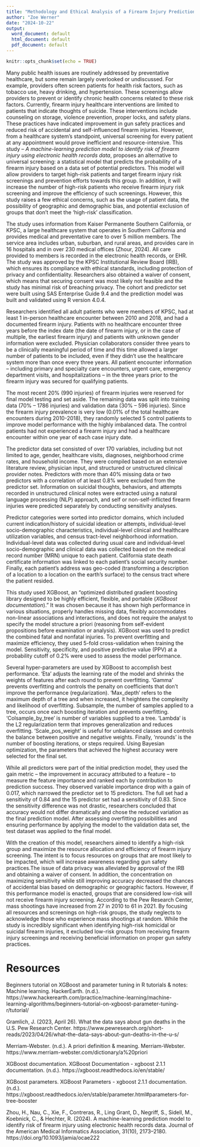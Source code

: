```yaml
---
title: "Methodology and Ethical Analysis of a Firearm Injury Prediction Model"
author: "Zoe Werner"
date: "2024-10-22"
output:
  word_document: default
  html_document: default
  pdf_document: default
---
```


```r
knitr::opts_chunk$set(echo = TRUE)
```

  Many public health issues are routinely addressed by preventative healthcare, but some remain largely overlooked or undiscussed. For example, providers often screen patients for health risk factors, such as tobacco use, heavy drinking, and hypertension. These screenings allow providers to prevent or identify chronic health concerns related to these risk factors. Currently, firearm injury healthcare interventions are limited to patients that indicate thoughts of suicide. These interventions include counseling on storage, violence prevention, proper locks, and safety plans. These practices have indicated improvement in gun safety practices and reduced risk of accidental and self-influenced firearm injuries. However, from a healthcare system's standpoint, universal screening for every patient at any appointment would prove inefficient and resource-intensive. This study – *A machine-learning prediction model to identify risk of firearm injury using electronic health records data*, proposes an alternative to universal screening: a statistical model that predicts the probability of a firearm injury based on a data set of potential predictors. This model will allow providers to target high-risk patients and target firearm injury risk screenings and prevention efforts towards this group. In addition, it will increase the number of high-risk patients who receive firearm injury risk screening and improve the efficiency of such screenings. However, this study raises a few ethical concerns, such as the usage of patient data, the possibility of geographic and demographic bias, and potential exclusion of groups that don’t meet the ‘high-risk’ classification. 
  
  The study uses information from Kaiser Permanente Southern California, or KPSC, a large healthcare system that operates in Southern California and provides medical and preventative care to over 5 million members. The service area includes urban, suburban, and rural areas, and provides care in 16 hospitals and in over 230 medical offices (Zhour, 2024). All care provided to members is recorded in the electronic health records, or EHR. The study was approved by the KPSC Institutional Review Board (IRB), which ensures its compliance with ethical standards, including protection of privacy and confidentiality. Researchers also obtained a waiver of consent, which means that securing consent was most likely not feasible and the study has minimal risk of breaching privacy. The cohort and predictor set were built using SAS Enterprise Guide 9.4 and the prediction model was built and validated using R version 4.0.4. 
  
  Researchers identified all adult patients who were members of KPSC, had at least 1 in-person healthcare encounter between 2010 and 2018, and had a documented firearm injury. Patients with no healthcare encounter three years before the index date (the date of firearm injury, or in the case of multiple, the earliest firearm injury) and patients with unknown gender information were excluded. Physician collaborators consider three years to be a clinically meaningful period of time and this time allowed a larger number of patients to be included, even if they didn’t use the healthcare system more than once every three years. All patient encounter information – including primary and specialty care encounters, urgent care, emergency department visits, and hospitalizations – in the three years prior to the firearm injury was secured for qualifying patients. 
  
  The most recent 20% (990 injuries) of firearm injuries were reserved for final model testing and set aside. The remaining data was split into training data (70% – 1786 injuries) and validation data (30% – 596 injuries). Since the firearm injury prevalence is very low (0.01% of the total healthcare encounters during 2010-2018), they randomly selected 5 control patients to improve model performance with the highly imbalanced data. The control patients had not experienced a firearm injury and had a healthcare encounter within one year of each case injury date. 
  
  The predictor data set consisted of over 170 variables, including but not limited to age, gender, healthcare visits, diagnoses, neighborhood crime rates, and household income. They were compiled based on an extensive literature review, physician input, and structured or unstructured clinical provider notes. Predictors with more than 40% missing data or two predictors with a correlation of at least 0.8% were excluded from the predictor set. Information on suicidal thoughts, behaviors, and attempts recorded in unstructured clinical notes were extracted using a natural language processing (NLP) approach, and self or non-self-inflicted firearm injuries were predicted separately by conducting sensitivity analyses.
  
  Predictor categories were sorted into predictor domains, which included current indication/history of suicidal ideation or attempts, individual-level socio-demographic characteristics, individual-level clinical and healthcare utilization variables, and census tract-level neighborhood information. Individual-level data was collected during usual care and individual-level socio-demographic and clinical data was collected based on the medical record number (MRN) unique to each patient. California state death certificate information was linked to each patient's social security number. Finally, each patient's address was geo-coded (transforming a description of a location to a location on the earth’s surface) to the census tract where the patient resided. 
  
  This study used XGBoost, an “optimized distributed gradient boosting library designed to be highly efficient, flexible, and portable (*XGBoost documentation*).” It was chosen because it has shown high performance in various situations, properly handles missing data, flexibly accommodates non-linear associations and interactions, and does not require the analyst to specify the model structure a priori (reasoning from self-evident propositions before examination or analysis). XGBoost was used to predict the combined fatal and nonfatal injuries. To prevent overfitting and maximize efficiency, they used 5-fold cross-validation when training the model. Sensitivity, specificity, and positive predictive value (PPV) at a probability cutoff of 0.2% were used to assess the model performance. 
  
  Several hyper-parameters are used by XGBoost to accomplish best performance. ‘Eta’ adjusts the learning rate of the model and shrinks the weights of features after each round to prevent overfitting. ‘Gamma’ prevents overfitting and controls the penalty on coefficients that don’t improve the performance (regularization). ‘Max_depth’ refers to the maximum depth of a tree and when increased, it heightens the complexity and likelihood of overfitting. Subsample,  the number of samples applied to a tree, occurs once each boosting iteration and prevents overfitting. ‘Colsample_by_tree’ is number of variables supplied to a tree. ‘Lambda’ is the L2 regularization term that improves generalization and reduces overfitting. ‘Scale_pos_weight’ is useful for unbalanced classes and controls the balance between positive and negative weights. Finally, ‘nrounds’ is the number of boosting iterations, or steps required. Using Bayesian optimization, the parameters that achieved the highest accuracy were selected for the final set. 
  
  While all predictors were part of the initial prediction model, they used the gain metric – the improvement in accuracy attributed to a feature – to measure the feature importance and ranked each by contribution to prediction success. They observed variable importance drop with a gain of 0.017, which narrowed the predictor set to 15 predictors. The full set had a sensitivity of 0.84 and the 15 predictor set had a sensitivity of 0.83. Since the sensitivity difference was not drastic, researchers concluded that accuracy would not differ dramatically and chose the reduced variation as the final prediction model. After assessing overfitting possibilities and ensuring performance by applying the model to the validation data set, the test dataset was applied to the final model. 
  
 With the creation of this model, researchers aimed to identify a high-risk group and maximize the resource allocation and efficiency of firearm injury screening. The intent is to focus resources on groups that are most likely to be impacted, which will increase awareness regarding gun safety practices.The issue of data privacy was alleviated by approval of the IRB and obtaining a waiver of consent. In addition, the concentration on maximizing sensitivity while still improving accuracy decreased the chances of accidental bias based on demographic or geographic factors. However, if this performance model is enacted, groups that are considered low-risk will not receive firearm injury screening. According to the Pew Research Center, mass shootings have increased from 27 in 2010 to 61 in 2021. By focusing all resources and screenings on high-risk groups, the study neglects to acknowledge those who experience mass shootings at random. While the study is incredibly significant when identifying high-risk homicidal or suicidal firearm injuries, it excluded low-risk groups from receiving firearm injury screenings and receiving beneficial information on proper gun safety practices. 


# Resources
  
  Beginners tutorial on XGBoost and parameter tuning in R tutorials & notes: Machine learning. HackerEarth. (n.d.). https://www.hackerearth.com/practice/machine-learning/machine-learning-algorithms/beginners-tutorial-on-xgboost-parameter-tuning-r/tutorial/
  
  Gramlich, J. (2023, April 26). What the data says about gun deaths in the U.S. Pew Research Center. https://www.pewresearch.org/short-reads/2023/04/26/what-the-data-says-about-gun-deaths-in-the-u-s/

  Merriam-Webster. (n.d.). A priori definition & meaning. Merriam-Webster. https://www.merriam-webster.com/dictionary/a%20priori
  
  XGBoost documentation. XGBoost Documentation - xgboost 2.1.1 documentation. (n.d.). https://xgboost.readthedocs.io/en/stable/
  
  XGBoost parameters. XGBoost Parameters - xgboost 2.1.1 documentation. (n.d.). https://xgboost.readthedocs.io/en/stable/parameter.html#parameters-for-tree-booster
  
  Zhou, H., Nau, C., Xie, F., Contreras, R., Ling Grant, D., Negriff, S., Sidell, M., Koebnick, C., & Hechter, R. (2024). A machine-learning prediction model to identify risk of firearm injury using electronic health records data. Journal of the American Medical Informatics Association, 31(10), 2173–2180. https://doi.org/10.1093/jamia/ocae222
 



  



